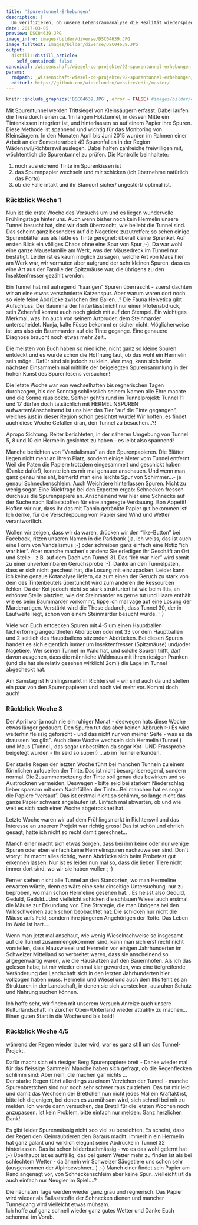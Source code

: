 ```yaml
---
title: 'Spurentunnel-Erhebungen'
description: |
  Um verifizieren, ob unsere Lebensraumanalyse die Realität wiederspiegelt haben wir eine studentische Arbeit in unter der Obhut der Forschungsgruppe Wildtiermangagement lancieren können. Inga Laas Prüft mittels Spurentunnel, ob die Tiere tatsächlich dort vorkommen, wo wir sie vermuten.
date: 2017-03-05
preview: DSC04639.JPG
image_intro: images/bilder/diverse/DSC04639.JPG
image_fulltext: images/bilder/diverse/DSC04639.JPG
output:
  distill::distill_article:
    self_contained: false
canonical: /wissenschaft/wiesel-co-projekte/92-spurentunnel-erhebungen
params:
  rmdpath: _wissenschaft-wiesel-co-projekte/92-spurentunnel-erhebungen/92-spurentunnel-erhebungen.Rmd
  editurl: https://github.com/wieselundco/website/edit/master/
---
```



```r
knitr::include_graphics('DSC04639.JPG', error = FALSE) #images/bilder/diverse/DSC04639.JPG
```


Mit Spurentunnel werden Trittsiegel von Kleinsäugern
erfasst. Dabei laufen die Tiere durch einen ca. 1m langen Holztunnel, in
dessen Mitte ein Tintenkissen integriert ist, und hinterlassen so auf
einem Papier ihre Spuren. Diese Methode ist spannend und wichtig  für
das Monitoring von Kleinsäugern. In den Monaten April bis Juni 2015
wurden im Rahmen einer Arbeit an der Semesterarbeit 49 Spurenfallen in
der Region Wädenswil/Richterswil auslegen. Dabei halfen zahlreiche
freiwilligen mit, wöchtentlich die Spurentunnel zu prüfen. Die Kontrolle
beinhaltete:  
 

1. noch ausreichend Tinte im Spurenkissen ist
2. das Spurenpapier wechseln und mir schicken (ich
    übernehme natürlich das Porto) 
3.   ob die Falle intakt und ihr Standort sicher/
    ungestört/ optimal ist. 

### Rückblick Woche 1  

 Nun ist die erste Woche des Versuchs um und es liegen
wundervolle Frühlingstage hinter uns. Auch wenn bisher noch kein
Hermelin unsere Tunnel besucht hat, sind wir doch überrascht, wie
beliebt die Tunnel sind. Das scheint ganz besonders auf die Nagetiere
zuzutreffen: so sehen einige Spurenblätter aus als hätte es Tinte
geregnet: überall kleine Sprenkel. Auf ersten Blick ein völliges Chaos
ohne eine Spur von Spur ;-). Da war wohl eine ganze Mausefamilie am
Werk, was der Mäusedreck im Tunnel nur bestätigt. Leider ist es kaum
möglich zu sagen, welche Art von Maus hier am Werk war, wir vermuten
aber aufgrund der sehr kleinen Spuren, dass es eine Art aus der Familie
der Spitzmäuse war, die übrigens zu den Insektenfresser gezählt
werden.  
  
Ein Tunnel hat mit aufregend "haarigen" Spuren überrascht - zuerst
dachten wir an eine etwas verschmierte Katzenspur. Aber warum waren dort
noch so viele feine Abdrücke zwischen den Ballen...?  Die Fauna
Helvetica gibt Aufschluss: Der Baummarder hinterlässt nicht nur einen
Pfotenabdruck, sein Zehenfell kommt auch noch gleich mit auf den
Stempel. Ein wichtiges Merkmal, was ihn auch von seinem Artbruder, dem
Steinmarder unterscheidet. Nunja, kalte Füsse bekommt er sicher nicht.
Möglicherweise ist uns also ein Baummarder auf die Tinte gegange. Eine
genauere Diagnose braucht noch etwas mehr Zeit..  
  
Die meisten von Euch haben so niedliche, nicht ganz so kleine Spuren
entdeckt und es wurde schon die Hoffnung laut, ob das wohl ein Hermelin
sein möge...Dafür sind sie jedoch zu klein. Wer mag, kann sich beim
nächsten Einsammeln mal mithilfe der beigelegten Spurensammlung in der
hohen Kunst des Spurenlesens versuchen! 


Die letzte Woche war von wechselhaften bis regnerischen Tagen
durchzogen, bis der Sonntag schliesslich seinem Namen alle Ehre machte
und die Sonne rauslockte. Seither geht's rund im Tunnelprojekt: Tunnel
11 und 17 dürfen doch tatsächlich mit HERMELINSPUREN
aufwarten!Anscheinend ist uns hier das Tier "auf die Tinte gegangen",
welches just in dieser Region schon gesichtet wurde! Wir hoffen, es
findet auch diese Woche Gefallen dran, den Tunnel zu besuchen...?!

Apropo Sichtung: Reiter berichteten, in der näheren Umgebung von Tunnel
5, 8 und 10 ein Hermelin gesichtet zu haben - es leibt also spannend!

Manche berichten von "Vandalismus" an den Spurenpapieren. Die Blätter
liegen nicht mehr an ihrem Platz, sondern einige Meter vom Tunnel
entfernt. Weil die Paten die Papiere trotzdem eingesammelt und geschickt
haben (Danke dafür!), konnte ich es mir mal genauer anschauen. Und wenn
man ganz genau hinsieht, bemerkt man eine leichte Spur von Schimmer...-
ja genau! Schneckenschleim. Auch Weichtiere hinterlassen Spuren. Nicht
zu wenig sogar. Eine Rückfrage bei den Experten ergab: Schnecken fressen
durchaus die Spurenpapiere an. Anscheinend war hier eine Schnecke auf
der Suche nach Ballaststoffen für eine angeregte Verdauung. Bon Appetit!
Hoffen wir nur, dass ihr das mit Tannin getränkte Papier gut bekommen
ist! Ich denke, für die Verschleppung vom Papier sind Wind und Wetter
verantwortlich.

Wollen wir zeigen, dass wir da waren, drücken wir den "like-Button" bei
Facebook, ritzen unseren Namen in die Parkbank (ja, ich weiss, das ist
auch eine Form von Vandalismus ;-) oder schreiben ganz einfach eine
Notiz "ich war hier". Aber manche machen\`s anders: Sie erledigen ihr
Geschäft an Ort und Stelle - z.B. auf dem Dach von Tunnel 31. Das "Ich
war hier" wird somit zu einer unverkennbaren Geruchsprobe :-). Danke an
den Tunnelpaten, dass er sich nicht gescheut hat, die Losung mit
einzupacken.  Leider kann ich keine genaue Kotanalyse liefern, da zum
einen der Geruch zu stark von dem des Tintenbeutels übertüncht wird zum
anderen die Ressourcen fehlen. Da der Kot jedoch nicht so stark
strukturiert ist wie beim Iltis, an erhöhter Stelle platziert, wie der
Steinmarder es gerne tut und Haare enthält wie es beim Baummarder
vorkommt, tippe ich mal vage auf eine Losung der
Marderartigen. Verstärkt wird die These dadurch, dass Tunnel 30, der
in Laufweite liegt, schon von einem Steinmarder besucht wurde. :-)

Viele von Euch entdecken Spuren mit 4-5 um einen
Hauptballen fächerförmig angeordneten Abdrücken oder mit 33 vor dem
Hauptballen und 2 seitlich des Hauptballens sitzenden Abdrücken. Bei
diesen Spuren handelt es sich eigentlich immer um Insektenfresser
(Spitzmäuse) und/oder Nagetiere. Wer seinen Tunnel im Wald hat, und
solche Spuren trifft, darf davon ausgehen, dass die männliche Waldmaus
mit ihren riesigen Pranken (und die hat sie relativ gesehen wirklich!
 2cm!) die Lage im
Tunnel abgecheckt hat.

Am Samstag ist Frühlingsmarkt in Richterswil - wir sind auch da und
stellen ein paar von den Spurenpapieren und noch viel mehr vor. Kommt
doch auch!

 

### Rückblick Woche 3

Der April war ja noch nie ein ruhiger Monat - deswegen hats diese Woche
etwas länger gedauert. Den Spuren tut das aber keinen Abbruch :-) Es
wird weiterhin fleissig geforscht - und das nicht nur von meiner Seite -
was es da draussen "so gibt". Auch diese Woche wechseln sich Hermelin
(Tunnel ) und Maus (Tunnel , das sogar unbestritten da sogar Kot- UND
Frassprobe beigelegt wurden - Ihr seid so super!) ...ab im Tunnel
erkunden.

Der starke Regen der letzten Woche führt bei manchen Tunneln zu einem
förmlichen aufquellen der Tinte. Das ist nicht besorgniserregend,
sondern normal. Die Zusammensetzung der Tinte soll genau dies bewirken
und so Austrocknen vermeiden. Deswegen  - bitte seid bei starkem
Niederschlag lieber sparsam mit dem Nachfülllen der Tinte...Bei manchen
hat es sogar die Papiere "versaut". Das ist erstmal nicht so schlimm, so
lange nicht das ganze Papier schwarz angelaufen ist. Einfach mal
abwarten, ob und wie weit es sich nach einer Woche abgetrocknet hat.

Letzte Woche waren wir auf dem Frühlingsmarkt in Richterswil und das
Interesse an unserem Projekt war richtig gross! Das ist schön und
ehrlich gesagt, hatte ich nicht so recht damit gerechnet...

Manch einer macht sich etwas Sorgen, dass bei ihm keine oder nur wenige
Spuren oder eben einfach keine Hermelinspuren nachzuweisen sind. Don´t
worry: Ihr macht alles richtig, wenn Abdrücke sich beim Probetest gut
erkennen lassen. Nur ist es leider nun mal so, dass die lieben Tiere
nicht immer dort sind, wo wir sie haben wollen ;-)

Ferner stehen nicht alle Tunnel an den Standorten, wo man Hermeline
erwarten würde, denn es wäre eine sehr einseitige Untersuchung, nur zu
beproben, wo man schon Hermeline gesehen hat... Es heisst also Geduld,
Geduld, Geduld...Und vielleicht schicken die schlauen Wiesel auch
erstmal die Mäuse zur Erkundung vor. Eine Strategie, die man übrigens
bei den Wildschweinen auch schon beobachtet hat: Die schicken nur nicht
die Mäuse aufs Feld, sondern ihre jüngeren Angehörigen der Rotte. Das
Leben im Wald ist hart....

Wenn man jetzt mal anschaut, wie wenig Wieselnachweise so insgesamt auf
die Tunnel zusammengekommen sind, kann man sich erst recht nicht
vorstellen, dass Mauswiesel und Hermelin vor einigen Jahrhunderten im
Schweizer Mittelland so verbreitet waren, dass sie anscheinend so
allgegenwärtig waren, wie die Hauskatzen auf den Bauernhöfen. Als ich
das gelesen habe, ist mir wieder einmal klar geworden, was eine
tiefgreifende Veränderung der Landschaft sich in den letzten
Jahrhunderten hier vollzogen haben muss. Hermelin und Wiesel und auch
dem Iltis fehlt es an Strukturen in der Landschaft, in denen sie sich
verstecken, ausruhen Schutz und Nahrung suchen können.

Ich hoffe sehr, wir finden mit unserem Versuch Anreize auch unsere
Kulturlandschaft im Zürcher Ober-/Unterland wieder attraktiv zu
machen...  
Einen guten Start in die Woche und bis bald!

 

### Rückblick Woche 4/5

während der Regen wieder lauter wird, war es ganz still um das
Tunnel-Projekt.

Dafür macht sich ein riesiger Berg Spurenpapiere breit - Danke wieder
mal für das fleissige Sammeln! Manche haben sich gefragt, ob die
Regenflecken schlimm sind: Aber nein, die machen gar nichts ...  
Der starke Regen führt allerdings zu einem Verziehen der Tunnel - manche
Spurenbrettchen sind nur noch sehr schwer raus zu ziehen. Das tut mir
leid und damit das Wechseln der Brettchen nun nicht jedes Mal ein
Kraftakt ist, bitte ich diejenigen, bei denen es zu mühsam wird, sich
schnell bei mir zu melden. Ich werde dann versuchen, das Brettli für die
letzten Wochen noch anzupassen. Ist kein Problem, bitte einfach nur
melden. Ganz herzlichen Dank!  
  
Es gibt leider Spurenmässig nicht soo viel zu bereichten. Es scheint,
dass der Regen den Kleinraubtieren den Garaus macht. Immerhin ein
Hermelin hat ganz galant und wirklich elegant seine Abdrücke in Tunnel
32 hinterlassen. Das ist schon bilderbuchmässig - wo es das wohl gelernt
hat ;-) Überhaupt ist es auffällig, das bei gutem Wetter mehr zu finden
ist als bei schlechtem Wetter - da ähneln wir Schweizer Säugetiere uns
schon sehr (ausgenommen der Alpinbewohner...) ;-) Manch einer findet
sein Papier am Rand angenagt vor, von Schneckenschleim aber keine
Spur...vielleicht ist da auch einfach nur Neugier im Spiel....?  
  
Die nächsten Tage werden wieder ganz grau und regnerisch. Das Papier
wird wieder als  Ballaststoffe der Schnecken dienen und mancher
Tunnelgang wird vielleicht etwas mühsam.  
Ich hoffe auf ganz schnell wieder ganz gutes Wetter und Danke Euch
schonmal im Vorab.

```r



```

<!--http://wieselundco.ch/wissenschaft/wiesel-co-projekte/92-spurentunnel-erhebungen-->
